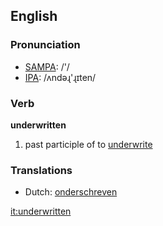 ==English==

===Pronunciation===
*[[w:SAMPA|SAMPA]]: /'/
*[[w:IPA|IPA]]: /ʌndəɻ'ɻɪten/

===Verb===
'''underwritten'''

# past participle of to [[underwrite]]

===Translations===
*Dutch: [[onderschreven]]

[[it:underwritten]]